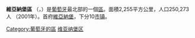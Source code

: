 {{Infobox settlement
<!-- See Template:Infobox settlement for additional fields and descriptions -->
| name                    = 維亞納堡區
| native_name             = Distrito de Viana do Castelo
| native_name_lang        = pt
| settlement_type         = [[区_(葡萄牙)|區]]
| image_skyline           = 
| image_caption           = 
| image_flag              =
| image_seal              = 
| image_shield            = VCT.png
| image_map               = LocalDistritoVianaDoCastelo.svg
| map_caption             = 
| coordinates             = 
| subdivision_type        = [[世界政區索引|国家]]
| subdivision_name        = {{POR}}
| subdivision_type1       = [[葡萄牙地域统计单位命名法|大区]]
| subdivision_name1       = [[北部大區_(葡萄牙)|北部大區]]
| subdivision_type2       = [[省_(葡萄牙)|历史省份]]
| subdivision_name2       = [[米尼奥省|米尼奥省]]
| subdivision_type3       = [[市镇_(葡萄牙)|市镇]]数
| subdivision_name3       = 10
| subdivision_type4       = [[堂区_(葡萄牙)|堂区]]数
| subdivision_name4       = 290
| established_title       = 
| established_date        = 
| founder                 = 
| seat_type               = 首府
| seat                    = [[維亞納堡|維亞納堡]]
| government_footnotes    = 
| leader_party            = 
| leader_title            = 
| leader_name             = 
| unit_pref               = Metric<!-- or US or UK -->
| area_footnotes          = 
| area_total_km2          = 2,255
| elevation_footnotes     = 
| elevation_m             = 
| population_footnotes    = 
| population_total        = 252011
| population_as_of        = 2006
| population_density_km2  = auto
| population_demonym      = 
| population_note         = 
| timezone1               = 
| utc_offset1             = 
| timezone1_DST           = 
| utc_offset1_DST         = 
| postal_code_type        = 
| postal_code             = 
| area_code_type          = 
| area_code               = 
| iso_code                = PT-16
| website                 = 
| footnotes               = 
| blank_name_sec1         = [[共和国议会_(葡萄牙)|共和国议会议员]]数
| blank_info_sec1         = 6
}}
'''維亞納堡區''' （{{lang-pt|Distrito de Viana do Castelo}}，{{IPA-pt|viˈɐnɐ ðu kɐʃˈtɛlu||Pt-pt Viana do Castelo FF.ogg}}）是[[葡萄牙|葡萄牙]]最北部的一個[[区_(葡萄牙)|區]]。面積2,255平方公里，人口250,273人 （2001年）。首府[[維亞納堡|維亞納堡]]，下分10[[市镇_(葡萄牙)|市镇]]。

{{葡萄牙的区和自治区}}
{{Portugal-stub}}

[[Category:葡萄牙的區|Category:葡萄牙的區]]
[[Category:维亚纳堡区|]]